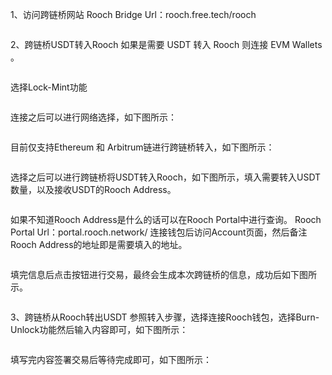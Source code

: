 1、访问跨链桥网站
Rooch Bridge Url：rooch.free.tech/rooch

![]()

2、跨链桥USDT转入Rooch
如果是需要 USDT 转入 Rooch 则连接 EVM Wallets 。

![]()

选择Lock-Mint功能

![]()

连接之后可以进行网络选择，如下图所示：

![]()

目前仅支持Ethereum 和 Arbitrum链进行跨链桥转入，如下图所示：

![]()

选择之后可以进行跨链桥将USDT转入Rooch，如下图所示，填入需要转入USDT数量，以及接收USDT的Rooch Address。

![]()

如果不知道Rooch Address是什么的话可以在Rooch Portal中进行查询。
Rooch Portal Url：portal.rooch.network/
连接钱包后访问Account页面，然后备注Rooch Address的地址即是需要填入的地址。

![]()

填完信息后点击按钮进行交易，最终会生成本次跨链桥的信息，成功后如下图所示。

![]()

3、跨链桥从Rooch转出USDT
参照转入步骤，选择连接Rooch钱包，选择Burn-Unlock功能然后输入内容即可，如下图所示：

![]()

填写完内容签署交易后等待完成即可，如下图所示：

![]()
